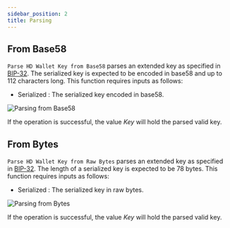```yaml
---
sidebar_position: 2
title: Parsing
---
```


## From Base58

`Parse HD Wallet Key from Base58` parses an extended key as specified in [BIP-32](https://github.com/bitcoin/bips/blob/master/bip-0032.mediawiki#serialization-format).
The serialized key is expected to be encoded in base58 and up to 112 characters long.
This function requires inputs as follows:

* Serialized <Step text="1"/> : The serialized key encoded in base58.

![Parsing from Base58](_static/img/parse_hd_wallet_key_from_base58.png)

If the operation is successful, the value *Key* <Step text="2"/> will hold the parsed valid key.

## From Bytes

`Parse HD Wallet Key from Raw Bytes` parses an extended key as specified in [BIP-32](https://github.com/bitcoin/bips/blob/master/bip-0032.mediawiki#serialization-format).
The length of a serialized key is expected to be 78 bytes.
This function requires inputs as follows:

* Serialized <Step text="1"/> : The serialized key in raw bytes.

![Parsing from Bytes](_static/img/parse_hd_wallet_key_from_raw_bytes.png)

If the operation is successful, the value *Key* <Step text="2"/> will hold the parsed valid key.